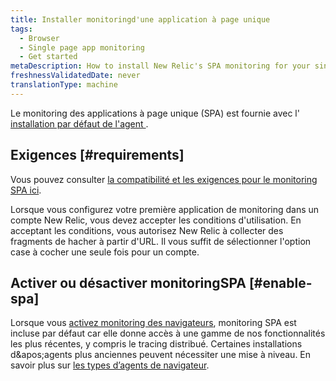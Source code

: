 ```yaml
---
title: Installer monitoringd'une application à page unique
tags:
  - Browser
  - Single page app monitoring
  - Get started
metaDescription: How to install New Relic's SPA monitoring for your single-page apps or any apps that pull content dynamically.
freshnessValidatedDate: never
translationType: machine
---
```


Le monitoring des applications à page unique (SPA) est fournie avec l&apos; [installation par défaut de l&apos;agent <InlinePopover type="browser" />](/docs/browser/browser-monitoring/installation/install-browser-monitoring-agent/).

## Exigences [#requirements]

Vous pouvez consulter [la compatibilité et les exigences pour le monitoring SPA ici](/docs/browser/new-relic-browser/getting-started/compatibility-requirements-browser-monitoring#spa/).

Lorsque vous configurez votre première application de monitoring dans un compte New Relic, vous devez accepter les conditions d&apos;utilisation. En acceptant les conditions, vous autorisez New Relic à collecter des fragments de hacher à partir d&apos;URL. Il vous suffit de sélectionner l&apos;option case à cocher une seule fois pour un compte.

## Activer ou désactiver monitoringSPA [#enable-spa]

Lorsque vous [activez monitoring des navigateurs](/docs/browser/browser-monitoring/installation/install-browser-monitoring-agent#enable), monitoring SPA est incluse par défaut car elle donne accès à une gamme de nos fonctionnalités les plus récentes, y compris le tracing distribué. Certaines installations d&amp;apos;agents plus anciennes peuvent nécessiter une mise à niveau. En savoir plus sur [les types d’agents de navigateur](/docs/browser/browser-monitoring/installation/install-browser-monitoring-agent#agent-types).
